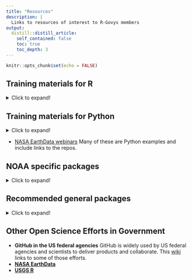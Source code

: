 ```yaml
---
title: "Resources"
description: |
  Links to resources of interest to R-Govys members 
output:
  distill::distill_article:
    self_contained: false
    toc: true
    toc_depth: 3
---
```


```r
knitr::opts_chunk$set(echo = FALSE)
```

## Training materials for R
<details>
  <summary>Click to expand!</summary>
  
  There are many many online R resources. These are some that NMFS R users have found particular helpful or R courses that were developed by NMFS or other federal agencies.
  
* [R Consortium YouTube Channel](https://www.youtube.com/channel/UC_R5smHVXRYGhZYDJsnXTwg) many lectures on R topics.
* [HappyGitwR](https://happygitwithr.com/)
* [GAMS in R](https://noamross.github.io/gams-in-r-course)
* [Data Visualizations, mostly in R](https://github.com/USGS-VIZLAB) USGS GitHub org that has many examples of data visualizations.
* [Lots of environmental data examples in R](http://eco-data-science.github.io/) Click on "PREVIOUS SESSIONS" to go to tutorials.
* [USGS R Training courses](https://owi.usgs.gov/R/training-curriculum/intro-curriculum/)
* [West Coast Region R course](https://chanteddavis-noaa.github.io/WCR_RStarterPack/about.html)
</details>

## Training materials for Python
<details>
  <summary>Click to expand!</summary>
  
* [Visualations and Dashboards in Python](https://towardsdatascience.com/visualization-and-interactive-dashboard-in-python-c2f2a88b2ba3 )
</details>
* [NASA EarthData webinars](https://earthdata.nasa.gov/learn/user-resources/webinars-and-tutorials) Many of these are Python examples and include links to the repos.

## NOAA specific packages
<details>
  <summary>Click to expand!</summary>
  
* [rnoaa](https://docs.ropensci.org/rnoaa/) An R interface to many NOAA data sources: climate data, ocean data, weather data, etc.
* [crawl](https://jmlondon.github.io/crwexampleakbs/analysis.html) An R package that provides analytical tools for estimating the movement paths of animals from telemetry data.
* [uswebr](https://github.com/jmlondon/uswebr) RMarkdown template based on the U.S. Web Design Standards. [Example of output](https://jmlondon.github.io/crwexampleakbs/analysis.html).
</details>

## Recommended general packages
<details>
  <summary>Click to expand!</summary>

<br/>

* [{tidyverse}](https://www.tidyverse.org/)
* [{ggplot2}](https://ggplot2.tidyverse.org/)
* [{styler}](https://styler.r-lib.org/) Style your code using the styler add-in for RStudio
* [{distill}](https://rstudio.github.io/distill/) Distill for R Markdown is a web publishing format optimized for scientific and technical communication. Distill articles include: math, citations, footnotes, multiple ways to output content (website, blog, article).
</details>



## Other Open Science Efforts in Government

* **GitHub in the US federal agencies** GitHub is widely used by US federal agencies and scientists to deliver products and collaborate. This [wiki](https://github.com/Openscapes/2021-noaa-nmfs/wiki/1-GitHub-in-gov) links to some of those efforts.
* [**NASA EarthData**](https://earthdata.nasa.gov/)
* [**USGS R**](https://owi.usgs.gov/R/)



